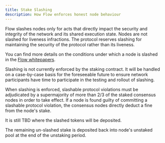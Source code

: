```yaml
---
title: Stake Slashing
description: How Flow enforces honest node behaviour
---
```


Flow slashes nodes only for acts that directly impact
the security and integrity of the network and its shared execution state.
Nodes are not slashed for liveness infractions.
The protocol reserves slashing for maintaining the security of the protocol rather than its liveness.

You can find more details on the conditions under which a node is slashed
in the [Flow whitepapers](https://www.onflow.org/technical-paper).

Slashing is not currently enforced by the staking contract.
It will be handled on a case-by-case basis for the foreseeable future
to ensure network participants have time to participate in the testing and rollout of slashing.

When slashing is enforced, slashable protocol violations must be adjudicated by a supermajority
of more than 2/3 of the staked consensus nodes in order to take effect.
If a node is found guilty of committing a slashable protocol violation,
the consensus nodes directly deduct a fine from the node's stake.

It is still TBD where the slashed tokens will be deposited.

The remaining un-slashed stake is deposited back into node's unstaked pool
at the end of the unstaking period.
